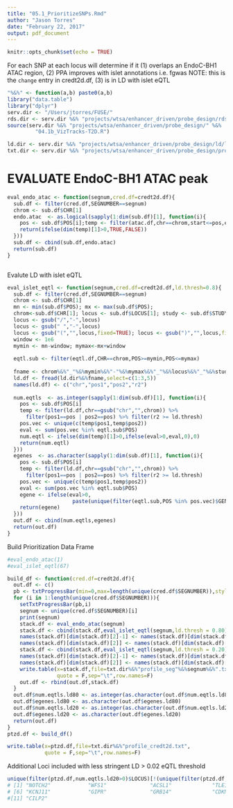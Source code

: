 ```yaml
---
title: "05.1_PrioritizeSNPs.Rmd"
author: "Jason Torres"
date: "February 22, 2017"
output: pdf_document
---
```


```r
knitr::opts_chunk$set(echo = TRUE)
```


For each SNP at each locus will determine if it (1) overlaps an EndoC-BH1 ATAC region, (2) PPA improves with islet annotations i.e. fgwas NOTE: this is the `change` entry in credt2d.df, (3) is in LD with islet eQTL 

```r

"%&%" <- function(a,b) paste0(a,b) 
library("data.table")
library("dplyr")
serv.dir <- "/Users/jtorres/FUSE/"
rds.dir <- serv.dir %&% "projects/wtsa/enhancer_driven/probe_design/rds/"
source(serv.dir %&% "projects/wtsa/enhancer_driven/probe_design/" %&%
         "04.1b_VizTracks-T2D.R")

ld.dir <- serv.dir %&% "projects/wtsa/enhancer_driven/probe_design/ld/ld_files/"
txt.dir <- serv.dir %&% "projects/wtsa/enhancer_driven/probe_design/profile-snps/"

```


# EVALUATE EndoC-BH1 ATAC peak 

```r

eval_endo_atac <- function(segnum,cred.df=credt2d.df){
  sub.df <- filter(cred.df,SEGNUMBER==segnum)
  chrom <- sub.df$CHR[1]
  endo.atac  <- as.logical(sapply(1:dim(sub.df)[1], function(i){
    pos <- sub.df$POS[i];temp <- filter(atac.df,chr==chrom,start<=pos,end>=pos)
    return(ifelse(dim(temp)[1]>0,TRUE,FALSE))
  }))
  sub.df <- cbind(sub.df,endo.atac)
  return(sub.df) 
}



```

Evalute LD with islet eQTL 


```r

eval_islet_eqtl <- function(segnum,cred.df=credt2d.df,ld.thresh=0.8){
  sub.df <- filter(cred.df,SEGNUMBER==segnum)
  chrom <- sub.df$CHR[1]
  mn <- min(sub.df$POS); mx <- max(sub.df$POS); 
  chrom<-sub.df$CHR[1]; locus <- sub.df$LOCUS[1]; study <- sub.df$STUDY[1]
  locus <- gsub("/","-",locus)
  locus <- gsub(" ","-",locus)
  locus <- gsub("(","",locus,fixed=TRUE); locus <- gsub(")","",locus,fixed=TRUE)
  window <- 1e6
  mymin <- mn-window; mymax<-mx+window
  
  eqtl.sub <- filter(eqtl.df,CHR==chrom,POS>=mymin,POS<=mymax)
  
  fname <- chrom%&%"_"%&%mymin%&%"-"%&%mymax%&%"_"%&%locus%&%"_"%&%study%&%".hap.ld"  
  ld.df <- fread(ld.dir%&%fname,select=c(1:3,5))
  names(ld.df) <- c("chr","pos1","pos2","r2")
  
  num.eqtls  <- as.integer(sapply(1:dim(sub.df)[1], function(i){
    pos <- sub.df$POS[i]
    temp <- filter(ld.df,chr==gsub("chr","",chrom)) %>% 
      filter(pos1==pos | pos2==pos) %>% filter(r2 >= ld.thresh)
    pos.vec <- unique(c(temp$pos1,temp$pos2))
    eval <- sum(pos.vec %in% eqtl.sub$POS)
    num.eqtl <- ifelse(dim(temp)[1]>0,ifelse(eval>0,eval,0),0)
    return(num.eqtl)
  }))
  egenes  <- as.character(sapply(1:dim(sub.df)[1], function(i){
    pos <- sub.df$POS[i]
    temp <- filter(ld.df,chr==gsub("chr","",chrom)) %>% 
      filter(pos1==pos | pos2==pos) %>% filter(r2 >= ld.thresh)
    pos.vec <- unique(c(temp$pos1,temp$pos2))
    eval <- sum(pos.vec %in% eqtl.sub$POS)
    egene <- ifelse(eval>0, 
                     paste(unique(filter(eqtl.sub,POS %in% pos.vec)$GENE),collapse=","),NA)
    return(egene)
  }))
  out.df <- cbind(num.eqtls,egenes)
  return(out.df) 
}

```


Build Prioritization Data Frame 

```r

#eval_endo_atac(1)
#eval_islet_eqtl(67)

build_df <- function(cred.df=credt2d.df){
  out.df <- c() 
  pb <- txtProgressBar(min=0,max=length(unique(cred.df$SEGNUMBER)),style=3)
  for (i in 1:length(unique(cred.df$SEGNUMBER))){
    setTxtProgressBar(pb,i)
    segnum <- unique(cred.df$SEGNUMBER)[i]
    print(segnum)
    stack.df <- eval_endo_atac(segnum)
    stack.df <- cbind(stack.df,eval_islet_eqtl(segnum,ld.thresh = 0.80))
    names(stack.df)[dim(stack.df)[2]-1] <- names(stack.df)[dim(stack.df)[2]-1] %&% ".ld80"
    names(stack.df)[dim(stack.df)[2]] <- names(stack.df)[dim(stack.df)[2]] %&% ".ld80"
    stack.df <- cbind(stack.df,eval_islet_eqtl(segnum,ld.thresh = 0.20))
    names(stack.df)[dim(stack.df)[2]-1] <- names(stack.df)[dim(stack.df)[2]-1] %&% ".ld20"
    names(stack.df)[dim(stack.df)[2]] <- names(stack.df)[dim(stack.df)[2]] %&% ".ld20"
    write.table(x=stack.df,file=txt.dir%&%"profile_seg"%&%segnum%&%".txt",
                quote = F,sep="\t",row.names=F)
    out.df <- rbind(out.df,stack.df)
  }
  out.df$num.eqtls.ld80 <- as.integer(as.character(out.df$num.eqtls.ld80))
  out.df$egenes.ld80 <- as.character(out.df$egenes.ld80)
  out.df$num.eqtls.ld20 <- as.integer(as.character(out.df$num.eqtls.ld20))
  out.df$egenes.ld20 <- as.character(out.df$egenes.ld20)
  return(out.df)
}
ptzd.df <- build_df() 

write.table(x=ptzd.df,file=txt.dir%&%"profile_credt2d.txt",
            quote = F,sep="\t",row.names=F)
```

Additional Loci included with less stringent LD > 0.02 eQTL threshold 

```r
unique(filter(ptzd.df,num.eqtls.ld20>0)$LOCUS)[!(unique(filter(ptzd.df,num.eqtls.ld20>0)$LOCUS) %in% unique(filter(ptzd.df,num.eqtls.ld80>0)$LOCUS))]
# [1] "NOTCH2"            "WFS1"              "ACSL1"             "TLE1"              "HHEX/IDE"         
# [6] "KCNJ11"            "GIPR"              "GRB14"             "CDKN2B.rs10757283" "HHEX"             
#[11] "CILP2"
```







